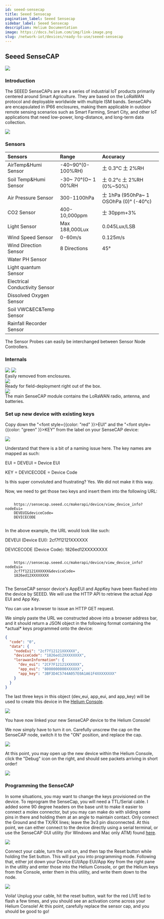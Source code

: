```yaml
---
id: seeed-sensecap
title: Seeed Sensecap
pagination_label: Seeed Sensecap
sidebar_label: Seeed Sensecap
description: Helium Documentation
image: https://docs.helium.com/img/link-image.png
slug: /network-iot/devices/ready-to-use/seeed-sensecap
---
```



## Seeed SenseCAP

<div style={{ textAlign: 'center' }}>
  <img src={useBaseUrl('img/network-iot/devices/ready-to-use/seeed-sensecap.png')} />
</div>

### Introduction

The SEEED SenseCAPs are are a series of industrial IoT products primarily centered around Smart
Agriculture. They are based on the LoRaWAN protocol and deployable worldwide with multiple ISM
bands. SenseCAPs are encapsulated in IP66 enclosures, making them applicable in outdoor remote
sensing scenarios such as Smart Farming, Smart City, and other IoT applications that need low-power,
long-distance, and long-term data collection.

<div style={{ textAlign: 'center' }}>
  <img src={useBaseUrl('img/network-iot/devices/ready-to-use/seeed-sensecap-certs.png')} />
</div>

### Sensors

| Sensors                        | Range                | Accuracy                                    |
| :----------------------------- | :------------------- | :------------------------------------------ |
| AirTemp&Humi Sensor            | -40~90°\(0-100%RH\)  | 土 0.3°C 土 2%RH                            |
| Soil Temp&Humi Sensor          | -30~ 70°\(O~ 1 00%RH | 土 0.2°c 土 2%RH \(0%~50%\)                 |
| Air Pressure Sensor            | 300-1100hPa          | 士 1hPa \(950hPa~ 1 OSOhPa \(0\)° \(-40°c\) |
| CO2 Sensor                     | 400-10,000ppm        | 士 30ppm+3%                                 |
| Light Sensor                   | Max 188,000Lux       | 0.045Lux/LSB                                |
| Wind Speed Sensor              | 0-60m/s              | 0.125m/s                                    |
| Wind Direction Sensor          | 8 Directions         | 45°                                         |
| Water PH Sensor                |                      |                                             |
| Light quantum Sensor           |                      |                                             |
| Electrical Conductivity Sensor |                      |                                             |
| Dissolved Oxygen Sensor        |                      |                                             |
| Soil VWC&EC&Temp Sensor        |                      |                                             |
| Rainfall Recorder Sensor       |                      |                                             |

<div style={{ textAlign: 'center' }}>
  The Sensor Probes can easily be interchanged between Sensor Node Controllers.
</div>

### Internals

<div style={{ textAlign: 'center' }}>
  <img src={useBaseUrl('img/network-iot/devices/ready-to-use/seeed-sensecap-layout.png')} />
  <img src={useBaseUrl('img/network-iot/devices/ready-to-use/seeed-sensecap-internals.png')} />
</div>

<div style={{ textAlign: 'center' }}>Easily removed from enclosures.</div>

<div style={{ textAlign: 'center' }}>
  <img src={useBaseUrl('img/network-iot/devices/ready-to-use/seeed-sensecap-mount.png')} />
</div>

<div style={{ textAlign: 'center' }}>Ready for field-deployment right out of the box.</div>

<div style={{ textAlign: 'center' }}>
  <img
    src={useBaseUrl('img/network-iot/devices/ready-to-use/seeed-sensecap-cable-connector.png')}
  />
</div>

<div style={{ textAlign: 'center' }}>
  The main SenseCAP module contains the LoRaWAN radio, antenna, and batteries.
</div>

### Set up new device with existing keys

Copy down the "<font style={{color: "red" }}>EUI</font>" and the "<font
style={{color: "green" }}>KEY</font>" from the label on your SenseCAP device:

<div style={{ textAlign: 'center' }}>
  <img src={useBaseUrl('img/network-iot/devices/ready-to-use/seeed-sensecap-label.png')} />
</div>

Understand that there is a bit of a naming issue here. The key names are mapped as such:

<div style={{ color: 'red' }}>EUI = DEVEUI = Device EUI</div>

<p style={{ color: 'green' }}>KEY = DEVICECODE = Device Code</p>

<div>Is this super convoluted and frustrating? Yes. We did not make it this way.</div>
<p>Now, we need to get those two keys and insert them into the following URL:</p>

<div>
  <code>
    https://sensecap.seeed.cc/makerapi/device/view_device_info?nodeEui=
    <font style={{ color: 'red' }}>DEVEUI</font>&deviceCode=
    <font style={{ color: 'green' }}>DEVICECODE</font>
  </code>
</div>

In the above example, the URL would look like such:

<div style={{ color: 'red' }}>DEVEUI (Device EUI): 2cf7f12121XXXXXX</div>

<p style={{ color: 'green' }}>DEVICECODE (Device Code): 1826ed12XXXXXXXX</p>

<p>
  <code>
    https://sensecap.seeed.cc/makerapi/device/view_device_info?nodeEui=
    <font style={{ color: 'red' }}>2cf7f12121XXXXXX</font>&deviceCode=
    <font style={{ color: 'green' }}>1826ed12XXXXXXXX</font>
  </code>
</p>

<p>
  The SenseCAP sensor device's AppEUI and AppKey have been flashed into the device by SEEED. We will
  use the HTTP API to retrieve the actual App EUI and App Key.
</p>
<p>You can use a browser to issue an HTTP GET request.</p>
We simply paste the URL we constructed above into a browser address bar, and it should return a JSON
object in the following format containing the *actual* keys programmed onto the device:

```json
{
  "code": "0",
  "data": {
    "nodeEui": "2cf7f12121XXXXXX",
    "deviceCode": "1826ed12XXXXXXXX",
    "lorawanInformation": {
      "dev_eui": "2CF7F12121XXXXXX",
      "app_eui": "8000000000XXXXXX",
      "app_key": "3BF3D4C5744A057E0A1A61F4XXXXXXXX"
    }
  }
}
```

The last three keys in this object (dev_eui, app_eui, and app_key) will be used to create this
device in the [Helium Console](https://console.helium.com/devices).

<div style={{ textAlign: 'center' }}>
  <img src={useBaseUrl('img/network-iot/devices/ready-to-use/seeed-sensecap-new-device.png')} />
</div>

You have now linked your new SenseCAP device to the Helium Console!

We now simply have to turn it on. Carefully unscrew the cap on the SenseCAP node, switch it to the
"ON" position, and replace the cap.

<div style={{ textAlign: 'center' }}>
  <img src={useBaseUrl('img/network-iot/devices/ready-to-use/seeed-sensecap-switch.png')} />
</div>

At this point, you may open up the new device within the Helium Console, click the "Debug" icon on
the right, and should see packets arriving in short order!

<div style={{ textAlign: 'center' }}>
  <img src={useBaseUrl('img/network-iot/devices/ready-to-use/seeed-sensecap-debug.png')} />
</div>

### Programming the SenseCAP

In some situations, you may want to change the keys provisioned on the device. To reprogram the
SenseCap, you will need a TTL/Serial cable. I added some 90 degree headers on the base unit to make
it easier to connect a molex connector, but you may can make do with sliding some pins in there and
holding them at an angle to maintain contact. Only connect the Ground and the TX/RX lines; leave the
3v3 pin disconnected. At this point, we can either connect to the device directly using a serial
terminal, or use the SenseCAP GUI utility \(for Windows and Mac only ATM\) found
[here](https://github.com/Seeed-Solution/SenseCAP-Node-Configuration-Tool).

<div style={{ textAlign: 'center' }}>
  <img src={useBaseUrl('img/network-iot/devices/ready-to-use/seeed-sensecap-config-tool.png')} />
</div>

Connect your cable, turn the unit on, and then tap the Reset button while holding the Set button.
This will put you into programming mode. Following that, either jot down your Device EUI/App EUI/App
Key from the right pane in the utility and enter those into the Helium Console, or get the Helium
keys from the Console, enter them in this utility, and write them down to the node.

<div style={{ textAlign: 'center' }}>
  <img src={useBaseUrl('img/network-iot/devices/ready-to-use/seeed-sensecap-console.png')} />
</div>

Voila! Unplug your cable, hit the reset button, wait for the red LIVE led to flash a few times, and
you should see an activation come across your Helium Console! At this point, carefully replace the
sensor cap, and you should be good to go!
